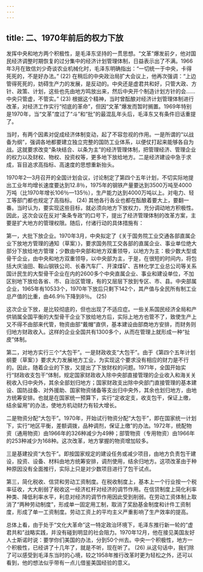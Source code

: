 ```yaml
---
---
---
```

title: 二、1970年前后的权力下放
---




发挥中央和地方两个积极性，是毛泽东坚持的一贯思想。“文革”爆发前夕，他对国民经济调整时期恢复的过分集中的经济计划管理体制，日益表示出了不满。1966年3月在致信刘少奇谈农业机械化时，毛泽东明确指出：“一切统一于中央，卡得死死的，不是好办法。” (22) 在稍后的中央政治局扩大会议上，他再次强调：“上边管得死死的，妨碍生产力的发展，是反动的。中央还是虚君共和好，只管大政、方针、政策、计划，这些也先由地方鸣放出来，然后中央开个制造计划方针的会……中央只管虚，不管实。” (23) 根据这个精神，当时曾酝酿对经济计划管理体制进行改革，对经济工作实行“彻底的革命”，但因“文革”爆发而暂时搁置。1969年特别是1970年，当“文革”度过了“斗”和“批”的最混乱年头后，毛泽东又有条件旧话重提了。

当时，有两个因素对促成经济体制变动，起了不容忽视的作用。一是所谓的“以战备为纲”，强调各地都要建立独立完整的国防工业体系，以便仗打起来能够各自为战。这就要求改变“条块结合、以条为主”的经济管理体制，把管理经济、管理企业的权力以及财权、物权、投资权等，更多地下放给地方。二是经济建设中急于求成，盲目追求高指标、高速度的思想重新抬头。

1970年2—3月召开的全国计划会议，讨论制定了第四个五年计划，不切实际地提出工业年均增长速度要达到12.8％，1975年的钢铁产量要达到3500万吨至4000万吨（比1970年增长106％—135％），生产能力达到4000万吨以上。对电力、轻工等部门都也规定了高指标。 (24) 其他各行各业也都在酝酿着要大上，要翻一番。当时认为，要实现这些目标，就必须向地方下放权力，充分调动地方积极性。因此，这次会议在反对“条条专政”的口号下，提出了经济管理体制的改革方案，主要是扩大地方的管理权限。随后，付诸行动的具体措施有：

第一，大批下放企业。1970年3月，中央拟定了《关于国务院工业交通各部直属企业下放地方管理的通知（草案）》，要求国务院工交各部的直属企业、事业单位绝大部分下放给地方管理；少数由中央部和地方双重领导，以地方为主：极少数大型或骨干企业，由中央和地方双重领导，以中央部为主，于是，在很短的时间内，将包括大庆油田、鞍山钢铁公司、长春汽车厂、开滦煤矿、吉林化学工业总公司等关系国计民生的大型骨干企业在内的2600多个中央直属企业、事业和建设单位，不加区别地下放给各省、市、自治区管理，有的又层层下放到专区、市、县。中央部属企业，1965年有10533个，1970年下放后只剩下142个，其产值与全民所有制工业总产值的比重，由46.9％下降到8％。 (25)

这次企业下放，是比较彻底的，但也出现了不适应症。一些关系国民经济全局和产供销属全国平衡的大型骨干企业下放给地方后，实际上地方也管不了，致使生产上又不得不由部来代管，物资由部“戴帽”直供，基本建设由部商地方安排，而财务则归地方财政收入。这样的企业全国共有1300多个，从而在管理上就形成一种“扯皮”体制。

第二，对地方实行三个“大包干”。一是财政收支“大包干”。由于《第四个五年计划纲要（草案）》要求大力发展地方工业，为实现这个要求没有相应的财力是不行的。因此，随着企业的下放，又提出了下放财权的问题。1971年，全国开始实行“财政收支包干”体制，规定国家财政收入除中央部直接管理的企业收入和海关关税收入归中央外，其余全部划归地方；国家财政支出除中央部门直接管理的基本建设、国防战备、对外援助、国家物资储备等支出归中央外，其余也划归地方，由地方统筹安排。也就是在国家统一预算下，实行“定收定支，收支包干，保证上缴，结余留用”的办法，使地方机动财力有较大增长。

二是物资分配“大包干”。1970年，开始试行物资分配“大包干”，即在国家统一计划下，实行“地区平衡，差额调拨，品种调剂，保证上缴”的办法。1972年，统配物资（通用物资）由1966年的326种减少为49种；部管物资（专用物资）由1966年的253种减少为168种。这次改革，地方掌握的物资增加较多。

三是基建投资“大包干”。即按国家规定的建设任务或减少项目，由地方负责包干建设，投资、设备、材料由地方统筹安排，调剂使用，结余归地方。这项改革由于种种原因没有全面推行，实际上只是对少数项目进行了包干试点。

第三，简化税收、信贷和劳动工资制度。在税收制度上，基本上一个行业按一个税率征收，大大削弱了税收这一经济杠杆对经济的调节作用。在信贷制度上简化利率种类、降低利率水平，利息对经济的调节作用因此受到削弱。在劳动工资体制上取消了“两种劳动制度”，形成单一固定用工制，取消了奖励基金制度和计件工资制度，形成了单一工资制度。劳动工资上的平均主义严重影响了生产效率的提高。

总体上看，由于处于“文化大革命”这一特定政治环境下，毛泽东推行新一轮的“虚君共和”战略实践，并没有碰到明显的社会阻力。1970年12月，他在接见美国友好人士斯诺时说：要学你们美国的办法，分到50个州去。中央一个积极性，地方一个积极性，已经讲了十几年了，就是不听，现在听了。 (26) 从这句话中，我们除了可以感受到毛泽东当时的心境，较之1958年推行改革时更为轻松之外，还可以看到，他的想法似乎带有一点儿借鉴美国经验的意义。